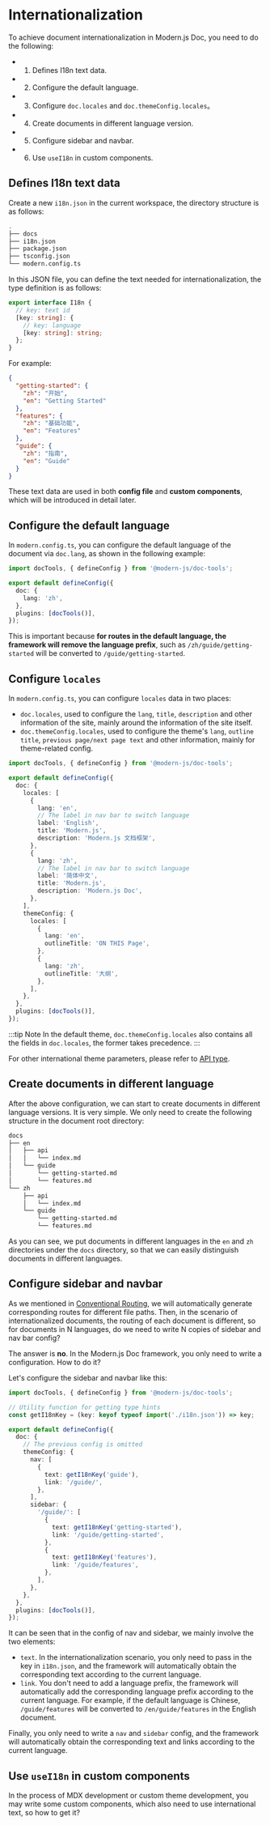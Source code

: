 # Internationalization

To achieve document internationalization in Modern.js Doc, you need to do the following:

- 1. Defines I18n text data.
- 2. Configure the default language.
- 3. Configure `doc.locales` and `doc.themeConfig.locales`。
- 4. Create documents in different language version.
- 5. Configure sidebar and navbar.
- 6. Use `useI18n` in custom components.

## Defines I18n text data

Create a new `i18n.json` in the current workspace, the directory structure is as follows:

```bash {15}
.
├── docs
├── i18n.json
├── package.json
├── tsconfig.json
└── modern.config.ts
```

In this JSON file, you can define the text needed for internationalization, the type definition is as follows:

```ts
export interface I18n {
  // key: text id
  [key: string]: {
    // key: language
    [key: string]: string;
  };
}
```

For example:

```json title="i18n.json"
{
  "getting-started": {
    "zh": "开始",
    "en": "Getting Started"
  },
  "features": {
    "zh": "基础功能",
    "en": "Features"
  },
  "guide": {
    "zh": "指南",
    "en": "Guide"
  }
}
```

These text data are used in both **config file** and **custom components**, which will be introduced in detail later.

## Configure the default language

In `modern.config.ts`, you can configure the default language of the document via `doc.lang`, as shown in the following example:

```ts title="modern.config.ts"
import docTools, { defineConfig } from '@modern-js/doc-tools';

export default defineConfig({
  doc: {
    lang: 'zh',
  },
  plugins: [docTools()],
});
```

This is important because **for routes in the default language, the framework will remove the language prefix**, such as `/zh/guide/getting-started` will be converted to `/guide/getting-started`.

## Configure `locales`

In `modern.config.ts`, you can configure `locales` data in two places:

- `doc.locales`, used to configure the `lang`, `title`, `description` and other information of the site, mainly around the information of the site itself.
- `doc.themeConfig.locales`, used to configure the theme's `lang`, `outline title`, `previous page/next page text` and other information, mainly for theme-related config.

```ts title="modern.config.ts"
import docTools, { defineConfig } from '@modern-js/doc-tools';

export default defineConfig({
  doc: {
    locales: [
      {
        lang: 'en',
        // The label in nav bar to switch language
        label: 'English',
        title: 'Modern.js',
        description: 'Modern.js 文档框架',
      },
      {
        lang: 'zh',
        // The label in nav bar to switch language
        label: '简体中文',
        title: 'Modern.js',
        description: 'Modern.js Doc',
      },
    ],
    themeConfig: {
      locales: [
        {
          lang: 'en',
          outlineTitle: 'ON THIS Page',
        },
        {
          lang: 'zh',
          outlineTitle: '大纲',
        },
      ],
    },
  },
  plugins: [docTools()],
});
```

:::tip Note
In the default theme, `doc.themeConfig.locales` also contains all the fields in `doc.locales`, the former takes precedence.
:::

For other international theme parameters, please refer to [API type](/api/config-theme#locales).

## Create documents in different language

After the above configuration, we can start to create documents in different language versions. It is very simple. We only need to create the following structure in the document root directory:

```bash
docs
├── en
│   ├── api
│   │   └── index.md
│   └── guide
│       └── getting-started.md
│       └── features.md
└── zh
    ├── api
    │   └── index.md
    └── guide
        └── getting-started.md
        └── features.md
```

As you can see, we put documents in different languages ​​in the `en` and `zh` directories under the `docs` directory, so that we can easily distinguish documents in different languages.

## Configure sidebar and navbar

As we mentioned in [Conventional Routing](/guide/conventional-route), we will automatically generate corresponding routes for different file paths. Then, in the scenario of internationalized documents, the routing of each document is different, so for documents in N languages, do we need to write N copies of sidebar and nav bar config?

The answer is **no**. In the Modern.js Doc framework, you only need to write a configuration. How to do it?

Let's configure the sidebar and navbar like this:

```ts title="modern.config.ts"
import docTools, { defineConfig } from '@modern-js/doc-tools';

// Utility function for getting type hints
const getI18nKey = (key: keyof typeof import('./i18n.json')) => key;

export default defineConfig({
  doc: {
    // The previous config is omitted
    themeConfig: {
      nav: [
        {
          text: getI18nKey('guide'),
          link: '/guide/',
        },
      ],
      sidebar: {
        '/guide/': [
          {
            text: getI18nKey('getting-started'),
            link: '/guide/getting-started',
          },
          {
            text: getI18nKey('features'),
            link: '/guide/features',
          },
        ],
      },
    },
  },
  plugins: [docTools()],
});
```

It can be seen that in the config of nav and sidebar, we mainly involve the two elements:

- `text`. In the internationalization scenario, you only need to pass in the key in `i18n.json`, and the framework will automatically obtain the corresponding text according to the current language.
- `link`. You don't need to add a language prefix, the framework will automatically add the corresponding language prefix according to the current language. For example, if the default language is Chinese, `/guide/features` will be converted to `/en/guide/features` in the English document.

Finally, you only need to write a `nav` and `sidebar` config, and the framework will automatically obtain the corresponding text and links according to the current language.

## Use `useI18n` in custom components

In the process of MDX development or custom theme development, you may write some custom components, which also need to use international text, so how to get it?


<UseI18n />
